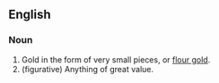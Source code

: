 ==English==

===Noun===

# Gold in the form of very small pieces, or [[flour gold]].
# (figurative) Anything of great value.